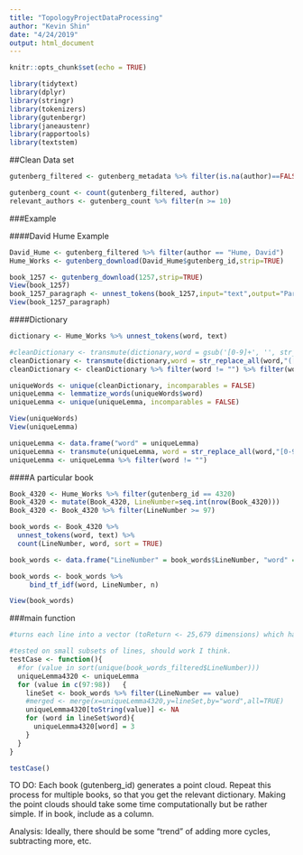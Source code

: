 ```yaml
---
title: "TopologyProjectDataProcessing"
author: "Kevin Shin"
date: "4/24/2019"
output: html_document
---
```


```r
knitr::opts_chunk$set(echo = TRUE)
```

```r
library(tidytext)
library(dplyr)
library(stringr)
library(tokenizers)
library(gutenbergr)
library(janeaustenr)
library(rapportools)
library(textstem)
```
##Clean Data set

```r
gutenberg_filtered <- gutenberg_metadata %>% filter(is.na(author)==FALSE) %>% filter(is.na(title)==FALSE) %>% filter(has_text == TRUE) %>%  filter(rights == "Public domain in the USA.") %>% filter(language == "en") %>% filter(author != "Various") %>% filter(author != "Anonymous")
```

```r
gutenberg_count <- count(gutenberg_filtered, author)
relevant_authors <- gutenberg_count %>% filter(n >= 10)
```

###Example

####David Hume Example
```r
David_Hume <- gutenberg_filtered %>% filter(author == "Hume, David")
Hume_Works <- gutenberg_download(David_Hume$gutenberg_id,strip=TRUE)
```
```r
book_1257 <- gutenberg_download(1257,strip=TRUE)
View(book_1257)
book_1257_paragraph <- unnest_tokens(book_1257,input="text",output="Paragraph",token="paragraphs")
View(book_1257_paragraph)
```

####Dictionary
```r
dictionary <- Hume_Works %>% unnest_tokens(word, text)
```

```r
#cleanDictionary <- transmute(dictionary,word = gsub('[0-9]+', '', str_replace_all(word,"[[:punct:] ]+","")))
cleanDictionary <- transmute(dictionary,word = str_replace_all(word,"([[:punct:]]+|[0-9]+)",""))
cleanDictionary <- cleanDictionary %>% filter(word != "") %>% filter(word != ".")
```

```r
uniqueWords <- unique(cleanDictionary, incomparables = FALSE)
uniqueLemma <- lemmatize_words(uniqueWords$word)
uniqueLemma <- unique(uniqueLemma, incomparables = FALSE)

View(uniqueWords)
View(uniqueLemma)

uniqueLemma <- data.frame("word" = uniqueLemma)
uniqueLemma <- transmute(uniqueLemma, word = str_replace_all(word,"[0-9]+",""))
uniqueLemma <- uniqueLemma %>% filter(word != "")

```

####A particular book
```r
Book_4320 <- Hume_Works %>% filter(gutenberg_id == 4320)
Book_4320 <- mutate(Book_4320, LineNumber=seq.int(nrow(Book_4320)))
Book_4320 <- Book_4320 %>% filter(LineNumber >= 97)
```


```r
book_words <- Book_4320 %>%
  unnest_tokens(word, text) %>%
  count(LineNumber, word, sort = TRUE)

book_words <- data.frame("LineNumber" = book_words$LineNumber, "word" = lemmatize_words(book_words$word), "n" = book_words$n)

book_words <- book_words %>%
     bind_tf_idf(word, LineNumber, n)

View(book_words)

```

###main function
```r
#turns each line into a vector (toReturn <- 25,679 dimensions) which has a tf_idf score associated with the words that appear in the line

#tested on small subsets of lines, should work I think. 
testCase <- function(){
  #for (value in sort(unique(book_words_filtered$LineNumber))) 
  uniqueLemma4320 <- uniqueLemma
  for (value in c(97:98))   {
    lineSet <- book_words %>% filter(LineNumber == value)
    #merged <- merge(x=uniqueLemma4320,y=lineSet,by="word",all=TRUE)
    uniqueLemma4320[toString(value)] <- NA
    for (word in lineSet$word){
      uniqueLemma4320[word] = 3
    }
  }
}

testCase()

```


TO DO: 
Each book (gutenberg_id) generates a point cloud. Repeat this process for multiple books, so that you get the relevant dictionary. Making the point clouds should take some time computationally but be rather simple. If in book, include as a column.


Analysis: Ideally, there should be some "trend" of adding more cycles, subtracting more, etc.
